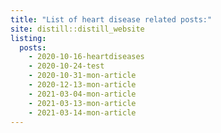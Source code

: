 ```yaml
---
title: "List of heart disease related posts:"
site: distill::distill_website
listing: 
  posts:
    - 2020-10-16-heartdiseases
    - 2020-10-24-test
    - 2020-10-31-mon-article
    - 2020-12-13-mon-article
    - 2021-03-04-mon-article
    - 2021-03-13-mon-article
    - 2021-03-14-mon-article 
---
```

